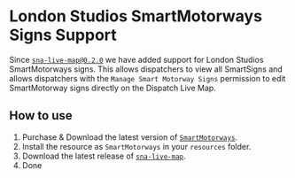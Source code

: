 # London Studios SmartMotorways Signs Support

Since [`sna-live-map@0.2.0`](https://github.com/SnailyCAD/live-map/releases/latest) we have added support for London Studios SmartMotorways signs.
This allows dispatchers to view all SmartSigns and allows dispatchers with the `Manage Smart Motorway Signs` permission to edit SmartMotorway signs directly on the Dispatch Live Map.

## How to use

1. Purchase & Download the latest version of [`SmartMotorways`](https://forum.cfx.re/t/smart-motorways-live-changes-menu-speed-limits-icons-standalone-qbcore-esx-vrp/4837255).
2. Install the resource as `SmartMotorways` in your `resources` folder.
3. Download the latest release of [`sna-live-map`](https://github.com/SnailyCAD/live-map/releases/latest).
4. Done
